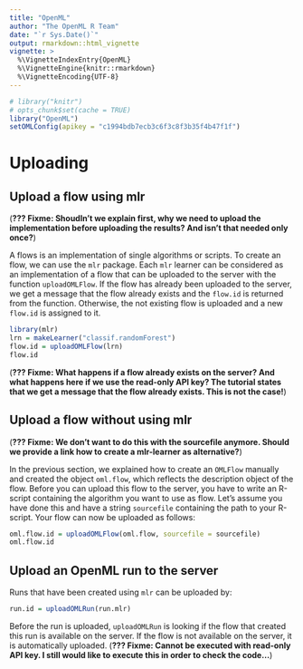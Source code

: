 ```yaml
---
title: "OpenML"
author: "The OpenML R Team"
date: "`r Sys.Date()`"
output: rmarkdown::html_vignette
vignette: >
  %\VignetteIndexEntry{OpenML}
  %\VignetteEngine{knitr::rmarkdown}
  %\VignetteEncoding{UTF-8}
---
```

```r
# library("knitr")
# opts_chunk$set(cache = TRUE)
library("OpenML")
setOMLConfig(apikey = "c1994bdb7ecb3c6f3c8f3b35f4b47f1f")
```

# Uploading {#upload}

## Upload a flow using mlr

(**??? Fixme: Shoudln't we explain first, why we need to upload the implementation before uploading the results? And isn't that needed only once?**)

A flows is an implementation of single algorithms or scripts.
To create an flow, we can use the `mlr` package.
Each `mlr` learner can be considered as an implementation of a flow that can be uploaded to the server with the function `uploadOMLFlow`.
If the flow has already been uploaded to the server, we get a message that the flow already exists and the `flow.id` is returned from the function.
Otherwise, the not existing flow is uploaded and a new `flow.id` is assigned to it.

```r
library(mlr)
lrn = makeLearner("classif.randomForest")
flow.id = uploadOMLFlow(lrn)
flow.id
```
(**??? Fixme: What happens if a flow already exists on the server? And what happens here if we use the read-only API key? The tutorial states that we get a message that the flow already exists. This is not the case!**)

## Upload a flow without using mlr

(**??? Fixme: We don't want to do this with the sourcefile anymore. Should we provide a link how to create a mlr-learner as alternative?**)

In the previous section, we explained how to create an `OMLFlow` manually and created the object `oml.flow`, which reflects the description object of the flow. Before you can upload this flow to the server, you have to write an R-script containing the algorithm you want to use as flow. Let's assume you have done this and have a string `sourcefile` containing the path to your R-script. Your flow can now be uploaded as follows:

```r
oml.flow.id = uploadOMLFlow(oml.flow, sourcefile = sourcefile)
oml.flow.id
```

## Upload an OpenML run to the server

Runs that have been created using `mlr` can be uploaded by:
```r
run.id = uploadOMLRun(run.mlr)
```
Before the run is uploaded, `uploadOMLRun` is looking if the flow that created this run is available on the server.
If the flow is not available on the server, it is automatically uploaded.
(**??? Fixme: Cannot be executed with read-only API key. I still would like to execute this in order to check the code...**)

